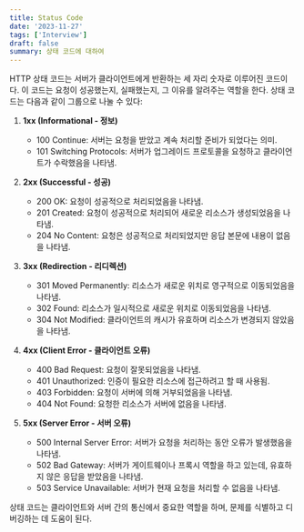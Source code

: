 ```yaml
---
title: Status Code
date: '2023-11-27'
tags: ['Interview']
draft: false
summary: 상태 코드에 대하여
---
```


HTTP 상태 코드는 서버가 클라이언트에게 반환하는 세 자리 숫자로 이루어진 코드이다. 이 코드는 요청이 성공했는지, 실패했는지, 그 이유를 알려주는 역할을 한다. 상태 코드는 다음과 같이 그룹으로 나눌 수 있다:

1. **1xx (Informational - 정보)**
   - 100 Continue: 서버는 요청을 받았고 계속 처리할 준비가 되었다는 의미.
   - 101 Switching Protocols: 서버가 업그레이드 프로토콜을 요청하고 클라이언트가 수락했음을 나타냄.

2. **2xx (Successful - 성공)**
   - 200 OK: 요청이 성공적으로 처리되었음을 나타냄.
   - 201 Created: 요청이 성공적으로 처리되어 새로운 리소스가 생성되었음을 나타냄.
   - 204 No Content: 요청은 성공적으로 처리되었지만 응답 본문에 내용이 없음을 나타냄.

3. **3xx (Redirection - 리디렉션)**
   - 301 Moved Permanently: 리소스가 새로운 위치로 영구적으로 이동되었음을 나타냄.
   - 302 Found: 리소스가 일시적으로 새로운 위치로 이동되었음을 나타냄.
   - 304 Not Modified: 클라이언트의 캐시가 유효하며 리소스가 변경되지 않았음을 나타냄.

4. **4xx (Client Error - 클라이언트 오류)**
   - 400 Bad Request: 요청이 잘못되었음을 나타냄.
   - 401 Unauthorized: 인증이 필요한 리소스에 접근하려고 할 때 사용됨.
   - 403 Forbidden: 요청이 서버에 의해 거부되었음을 나타냄.
   - 404 Not Found: 요청한 리소스가 서버에 없음을 나타냄.

5. **5xx (Server Error - 서버 오류)**
   - 500 Internal Server Error: 서버가 요청을 처리하는 동안 오류가 발생했음을 나타냄.
   - 502 Bad Gateway: 서버가 게이트웨이나 프록시 역할을 하고 있는데, 유효하지 않은 응답을 받았음을 나타냄.
   - 503 Service Unavailable: 서버가 현재 요청을 처리할 수 없음을 나타냄.

상태 코드는 클라이언트와 서버 간의 통신에서 중요한 역할을 하며, 문제를 식별하고 디버깅하는 데 도움이 된다.
